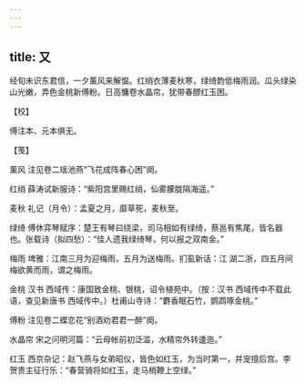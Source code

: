 ```yaml
---
---
---
```

title: 又
---







经旬未识东君信，一夕薰风来解愠。红绡衣薄麦秋寒，绿绮韵低梅雨润。瓜头绿染山光嫩，弄色金桃新傅粉。日高慵卷水晶帘，犹带春醪红玉困。





【校】


傅注本、元本俱无。





【笺】


薰风 注见卷二瑶池燕“飞花成阵春心困”阕。

红绡 薛涛试新服诗：“紫阳宫里赐红绡，仙雾朦胧隔海遥。”

麦秋 礼记（月令）：孟夏之月，靡草死，麦秋至。

绿绮 傅休弈琴赋序：楚王有琴曰绕梁，司马相如有绿绮，蔡邕有焦尾，皆名器也。张载诗（拟四愁）：“佳人遗我绿绮琴，何以报之双南金。”

梅雨 埤雅：江南三月为迎梅雨，五月为送梅雨。扪虱新话：江 湖二浙，四五月间梅欲黄而雨，谓之梅雨。

金桃 汉书 西域传：康国致金桃、银桃，诏令植苑中。（按：汉书 西域传中不载此语，查见新唐书 西域传中。）杜甫山寺诗：“麝香眠石竹，鹦鹉啄金桃。”

傅粉 注见卷二蝶恋花“别酒劝君君一醉”阕。

水晶帘 宋之问明河篇：“云母帐前初泛滥，水精帘外转逶迤。”

红玉 西京杂记：赵飞燕与女弟昭仪，皆色如红玉，为当时第一，并宠擅后宫。李贺贵主征行乐：“春营骑将如红玉，走马梢鞭上空绿。”